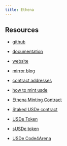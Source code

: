 ```yaml
---
title: Ethena 
---
```


## Resources

- [github](https://github.com/ethena-labs/code4arena-contest/tree/main/protocols/USDe)
- [documentation](https://ethena-labs.gitbook.io/ethena-labs/solution-design/overview)
- [website](https://www.ethena.fi/)
- [mirror blog](https://mirror.xyz/0xF99d0E4E3435cc9C9868D1C6274DfaB3e2721341)

- [contract addresses](https://ethena-labs.gitbook.io/ethena-labs/solution-design/contract-addresses)
- [how to mint usde](https://ethena-labs.gitbook.io/ethena-labs/video-guides/how-to-mint-usde)
- [Ethena Minting Contract](https://etherscan.io/address/0x2cc440b721d2cafd6d64908d6d8c4acc57f8afc3#code)
- [Staked USDe contract](https://etherscan.io/address/0x9d39a5de30e57443bff2a8307a4256c8797a3497)
- [USDe Token](https://etherscan.io/address/0x4c9edd5852cd905f086c759e8383e09bff1e68b3)
- [sUSDe token](https://etherscan.io/address/0x9d39a5de30e57443bff2a8307a4256c8797a3497)
- [USDe Code4Arena](https://github.com/ethena-labs/code4arena-contest/tree/main/protocols/USDe)
